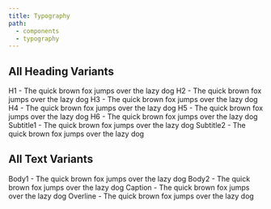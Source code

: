 ```yaml
---
title: Typography
path:
  - components
  - typography
---
```



## All Heading Variants

<Typography variant="h1">
  H1 - The quick brown fox jumps over the lazy dog
</Typography>
<Typography variant="h2">
  H2 - The quick brown fox jumps over the lazy dog
</Typography>
<Typography variant="h3">
  H3 - The quick brown fox jumps over the lazy dog
</Typography>
<Typography variant="h4">
  H4 - The quick brown fox jumps over the lazy dog
</Typography>
<Typography variant="h5">
  H5 - The quick brown fox jumps over the lazy dog
</Typography>
<Typography variant="h6">
  H6 - The quick brown fox jumps over the lazy dog
</Typography>
<Typography variant="subtitle1">
  Subtitle1 - The quick brown fox jumps over the lazy dog
</Typography>
<Typography variant="subtitle2">
  Subtitle2 - The quick brown fox jumps over the lazy dog
</Typography>

## All Text Variants

<Typography variant="body1">
  Body1 - The quick brown fox jumps over the lazy dog
</Typography>
<Typography variant="body2">
  Body2 - The quick brown fox jumps over the lazy dog
</Typography>

<Typography variant="caption">
  Caption - The quick brown fox jumps over the lazy dog
</Typography>
<Typography variant="overline">
  Overline - The quick brown fox jumps over the lazy dog
</Typography>

